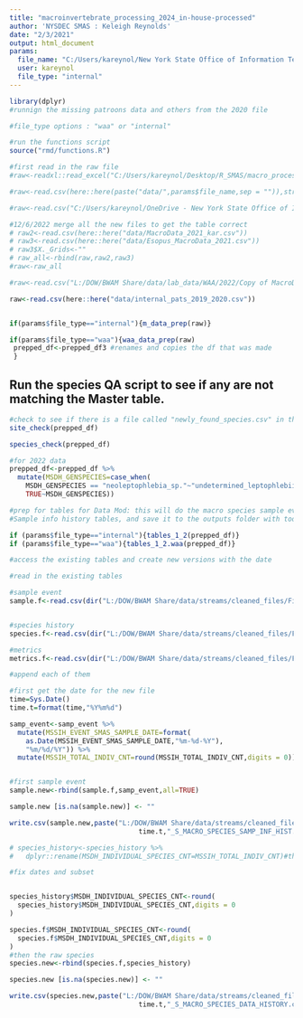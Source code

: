 ```yaml
---
title: "macroinvertebrate_processing_2024_in-house-processed"
author: 'NYSDEC SMAS : Keleigh Reynolds'
date: "2/3/2021"
output: html_document
params:
  file_name: "C:/Users/kareynol/New York State Office of Information Technology Services/SMAS - Streams Data Modernization/to_be_cleaned/2021_data/Copy of MacroData_2022.csv"
  user: kareynol
  file_type: "internal"
---
```


```r
library(dplyr)
#runnign the missing patroons data and others from the 2020 file

#file_type options : "waa" or "internal"

#run the functions script
source("rmd/functions.R")
```

```r
#first read in the raw file
#raw<-readxl::read_excel("C:/Users/kareynol/Desktop/R_SMAS/macro_processing_in_house/data/SampData_2018.xlsx")

#raw<-read.csv(here::here(paste("data/",params$file_name,sep = "")),stringsAsFactors = FALSE)

#raw<-read.csv("C:/Users/kareynol/OneDrive - New York State Office of Information Technology Services/Desktop/raw/Copy of USGS_540_13_MacroTaxaOutput.csv") #for scott george

#12/6/2022 merge all the new files to get the table correct
# raw2<-read.csv(here::here("data/MacroData_2021_kar.csv"))
# raw3<-read.csv(here::here("data/Esopus_MacroData_2021.csv"))
# raw3$X._Grids<-""
# raw_all<-rbind(raw,raw2,raw3)
#raw<-raw_all

#raw<-read.csv("L:/DOW/BWAM Share/data/lab_data/WAA/2022/Copy of MacroData_2022_lake_corrections.csv")

raw<-read.csv(here::here("data/internal_pats_2019_2020.csv"))


if(params$file_type=="internal"){m_data_prep(raw)}

if(params$file_type=="waa"){waa_data_prep(raw)
 prepped_df<-prepped_df3 #renames and copies the df that was made 
 }


```

## Run the species QA script to see if any are not matching the Master table.

```r
#check to see if there is a file called "newly_found_species.csv" in the outputsfolder. If there is, please rename it 
site_check(prepped_df)

species_check(prepped_df)

#for 2022 data
prepped_df<-prepped_df %>%
  mutate(MSDH_GENSPECIES=case_when(
    MSDH_GENSPECIES == "neoleptophlebia_sp."~"undetermined_leptophlebiidae",
    TRUE~MSDH_GENSPECIES))

```

```r
#prep for tables for Data Mod: this will do the macro species sample event table and the 
#Sample info history tables, and save it to the outputs folder with today's date.

if (params$file_type=="internal"){tables_1_2(prepped_df)}
if (params$file_type=="waa"){tables_1_2.waa(prepped_df)}

#access the existing tables and create new versions with the date

#read in the existing tables

#sample event
sample.f<-read.csv(dir("L:/DOW/BWAM Share/data/streams/cleaned_files/Final_Macro_ITS/",full.names = T, pattern="*S_MACRO_SPECIES_SAMP_INF_HIST.csv"),stringsAsFactors = FALSE)


#species history
species.f<-read.csv(dir("L:/DOW/BWAM Share/data/streams/cleaned_files/Final_Macro_ITS/",full.names = T, pattern="*S_MACRO_SPECIES_DATA_HISTORY.csv"),stringsAsFactors = FALSE)

#metrics
metrics.f<-read.csv(dir("L:/DOW/BWAM Share/data/streams/cleaned_files/Final_Macro_ITS/",full.names = T, pattern="*S_MACRO_METRICS_DATA_HISTORY.csv"),stringsAsFactors = FALSE)

#append each of them

#first get the date for the new file
time=Sys.Date()
time.t=format(time,"%Y%m%d")

samp_event<-samp_event %>% 
  mutate(MSSIH_EVENT_SMAS_SAMPLE_DATE=format(
    as.Date(MSSIH_EVENT_SMAS_SAMPLE_DATE,"%m-%d-%Y"),
    "%m/%d/%Y")) %>% 
  mutate(MSSIH_TOTAL_INDIV_CNT=round(MSSIH_TOTAL_INDIV_CNT,digits = 0))


#first sample event
sample.new<-rbind(sample.f,samp_event,all=TRUE)

sample.new [is.na(sample.new)] <- ""

write.csv(sample.new,paste("L:/DOW/BWAM Share/data/streams/cleaned_files/Final_Macro_ITS/",
                                time.t,"_S_MACRO_SPECIES_SAMP_INF_HIST.csv",sep = ""),row.names = FALSE)

# species_history<-species_history %>% 
#   dplyr::rename(MSDH_INDIVIDUAL_SPECIES_CNT=MSSIH_TOTAL_INDIV_CNT)#this is where it went wrong

#fix dates and subset


species_history$MSDH_INDIVIDUAL_SPECIES_CNT<-round(
  species_history$MSDH_INDIVIDUAL_SPECIES_CNT,digits = 0
)

species.f$MSDH_INDIVIDUAL_SPECIES_CNT<-round(
  species.f$MSDH_INDIVIDUAL_SPECIES_CNT,digits = 0
)
#then the raw species
species.new<-rbind(species.f,species_history)

species.new [is.na(species.new)] <- ""

write.csv(species.new,paste("L:/DOW/BWAM Share/data/streams/cleaned_files/Final_Macro_ITS/",
                                time.t,"_S_MACRO_SPECIES_DATA_HISTORY.csv",sep = ""),row.names = FALSE)





```


